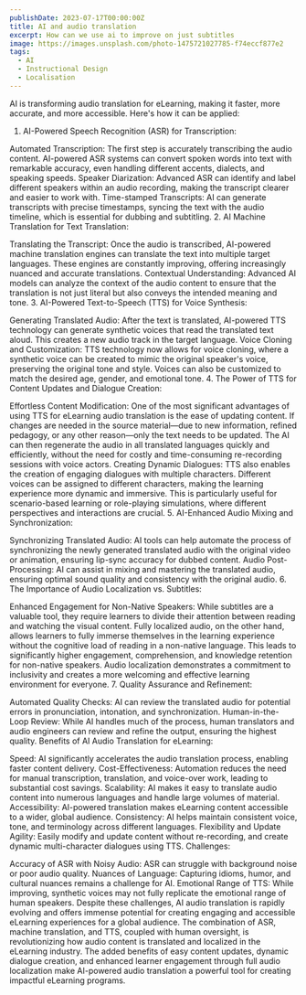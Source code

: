 ```yaml
---
publishDate: 2023-07-17T00:00:00Z
title: AI and audio translation
excerpt: How can we use ai to improve on just subtitles
image: https://images.unsplash.com/photo-1475721027785-f74eccf877e2
tags:
  - AI
  - Instructional Design
  - Localisation
---
```


AI is transforming audio translation for eLearning, making it faster, more accurate, and more accessible. Here's how it can be applied:

1. AI-Powered Speech Recognition (ASR) for Transcription:

Automated Transcription: The first step is accurately transcribing the audio content. AI-powered ASR systems can convert spoken words into text with remarkable accuracy, even handling different accents, dialects, and speaking speeds.
Speaker Diarization: Advanced ASR can identify and label different speakers within an audio recording, making the transcript clearer and easier to work with.
Time-stamped Transcripts: AI can generate transcripts with precise timestamps, syncing the text with the audio timeline, which is essential for dubbing and subtitling.
2. AI Machine Translation for Text Translation:

Translating the Transcript: Once the audio is transcribed, AI-powered machine translation engines can translate the text into multiple target languages. These engines are constantly improving, offering increasingly nuanced and accurate translations.
Contextual Understanding: Advanced AI models can analyze the context of the audio content to ensure that the translation is not just literal but also conveys the intended meaning and tone.
3. AI-Powered Text-to-Speech (TTS) for Voice Synthesis:

Generating Translated Audio: After the text is translated, AI-powered TTS technology can generate synthetic voices that read the translated text aloud. This creates a new audio track in the target language.
Voice Cloning and Customization: TTS technology now allows for voice cloning, where a synthetic voice can be created to mimic the original speaker's voice, preserving the original tone and style. Voices can also be customized to match the desired age, gender, and emotional tone.
4. The Power of TTS for Content Updates and Dialogue Creation:

Effortless Content Modification: One of the most significant advantages of using TTS for eLearning audio translation is the ease of updating content. If changes are needed in the source material—due to new information, refined pedagogy, or any other reason—only the text needs to be updated. The AI can then regenerate the audio in all translated languages quickly and efficiently, without the need for costly and time-consuming re-recording sessions with voice actors.
Creating Dynamic Dialogues: TTS also enables the creation of engaging dialogues with multiple characters. Different voices can be assigned to different characters, making the learning experience more dynamic and immersive. This is particularly useful for scenario-based learning or role-playing simulations, where different perspectives and interactions are crucial.
5. AI-Enhanced Audio Mixing and Synchronization:

Synchronizing Translated Audio: AI tools can help automate the process of synchronizing the newly generated translated audio with the original video or animation, ensuring lip-sync accuracy for dubbed content.
Audio Post-Processing: AI can assist in mixing and mastering the translated audio, ensuring optimal sound quality and consistency with the original audio.
6. The Importance of Audio Localization vs. Subtitles:

Enhanced Engagement for Non-Native Speakers: While subtitles are a valuable tool, they require learners to divide their attention between reading and watching the visual content. Fully localized audio, on the other hand, allows learners to fully immerse themselves in the learning experience without the cognitive load of reading in a non-native language. This leads to significantly higher engagement, comprehension, and knowledge retention for non-native speakers. Audio localization demonstrates a commitment to inclusivity and creates a more welcoming and effective learning environment for everyone.
7. Quality Assurance and Refinement:

Automated Quality Checks: AI can review the translated audio for potential errors in pronunciation, intonation, and synchronization.
Human-in-the-Loop Review: While AI handles much of the process, human translators and audio engineers can review and refine the output, ensuring the highest quality.
Benefits of AI Audio Translation for eLearning:

Speed: AI significantly accelerates the audio translation process, enabling faster content delivery.
Cost-Effectiveness: Automation reduces the need for manual transcription, translation, and voice-over work, leading to substantial cost savings.
Scalability: AI makes it easy to translate audio content into numerous languages and handle large volumes of material.
Accessibility: AI-powered translation makes eLearning content accessible to a wider, global audience.
Consistency: AI helps maintain consistent voice, tone, and terminology across different languages.
Flexibility and Update Agility:  Easily modify and update content without re-recording, and create dynamic multi-character dialogues using TTS.
Challenges:

Accuracy of ASR with Noisy Audio: ASR can struggle with background noise or poor audio quality.
Nuances of Language:  Capturing idioms, humor, and cultural nuances remains a challenge for AI.
Emotional Range of TTS: While improving, synthetic voices may not fully replicate the emotional range of human speakers.
Despite these challenges, AI audio translation is rapidly evolving and offers immense potential for creating engaging and accessible eLearning experiences for a global audience. The combination of ASR, machine translation, and TTS, coupled with human oversight, is revolutionizing how audio content is translated and localized in the eLearning industry. The added benefits of easy content updates, dynamic dialogue creation, and enhanced learner engagement through full audio localization make AI-powered audio translation a powerful tool for creating impactful eLearning programs.